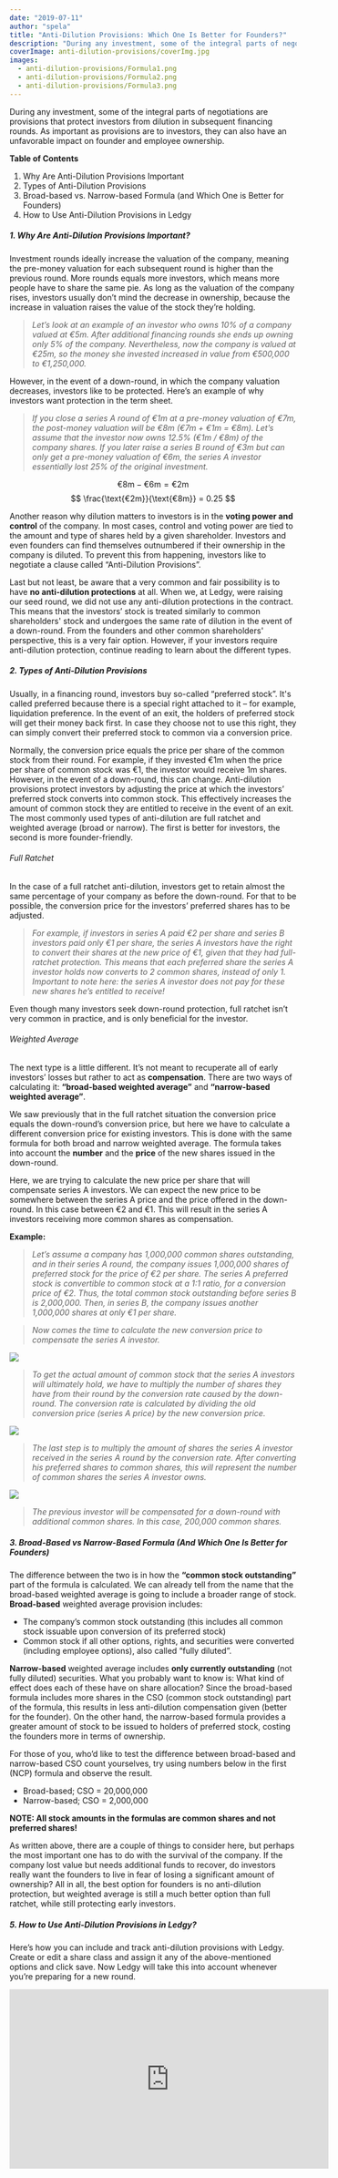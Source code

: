 ```yaml
---
date: "2019-07-11"
author: "spela"
title: "Anti-Dilution Provisions: Which One Is Better for Founders?"
description: "During any investment, some of the integral parts of negotiations are provisions that protect investors from dilution in subsequent financing rounds."
coverImage: anti-dilution-provisions/coverImg.jpg
images:
  - anti-dilution-provisions/Formula1.png
  - anti-dilution-provisions/Formula2.png
  - anti-dilution-provisions/Formula3.png
---
```



During any investment, some of the integral parts of negotiations are provisions that protect investors from dilution in subsequent financing rounds. As important as provisions are to investors, they can also have an unfavorable impact on founder and employee ownership.

**Table of Contents**

1. Why Are Anti-Dilution Provisions Important
2. Types of Anti-Dilution Provisions
3. Broad-based vs. Narrow-based Formula (and Which One is Better for Founders)
4. How to Use Anti-Dilution Provisions in Ledgy


##### 1. Why Are Anti-Dilution Provisions Important?


Investment rounds ideally increase the valuation of the company, meaning the pre-money valuation for each subsequent round is higher than the previous round. More rounds equals more investors, which means more people have to share the same pie. As long as the valuation of the company rises, investors usually don’t mind the decrease in ownership, because the increase in valuation raises the value of the stock they’re holding.




>*Let’s look at an example of an investor who owns 10% of a company valued at €5m. After additional financing rounds she ends up owning only 5% of the company. Nevertheless, now the company is valued at €25m, so the money she invested increased in value from €500,000 to €1,250,000.*


However, in the event of a down-round, in which the company valuation decreases, investors like to be protected. Here’s an example of why investors want protection in the term sheet.


>*If you close a series A round of €1m at a pre-money valuation of €7m, the post-money valuation will be €8m (€7m + €1m = €8m). Let’s assume that the investor now owns 12.5% (€1m / €8m) of the company shares. If you later raise a series B round of €3m but can only get a pre-money valuation of €6m, the series A investor essentially lost 25% of the original investment.*

$$
\text{€8m} - \text{€6m} = \text{€2m}
$$
$$
\frac{\text{€2m}}{\text{€8m}} = 0.25
$$



Another reason why dilution matters to investors is in the **voting power and control** of the company. In most cases, control and voting power are tied to the amount and type of shares held by a given shareholder. Investors and even founders can find themselves outnumbered if their ownership in the company is diluted. To prevent this from happening, investors like to negotiate a clause called “Anti-Dilution Provisions”.

Last but not least, be aware that a very common and fair possibility is to have **no anti-dilution protections** at all. When we, at Ledgy, were raising our seed round, we did not use any anti-dilution protections in the contract. This means that the investors’ stock is treated similarly to common shareholders' stock and undergoes the same rate of dilution in the event of a down-round. From the founders and other common shareholders' perspective, this is a very fair option. However, if your investors require anti-dilution protection, continue reading to learn about the different types.


##### 2. Types of Anti-Dilution Provisions

Usually, in a financing round, investors buy so-called “preferred stock”. It's called preferred because there is a special right attached to it – for example, liquidation preference. In the event of an exit, the holders of preferred stock will get their money back first. In case they choose not to use this right, they can simply convert their preferred stock to common via a conversion price.

Normally, the conversion price equals the price per share of the common stock from their round. For example, if they invested €1m when the price per share of common stock was €1, the investor would receive 1m shares. However, in the event of a down-round, this can change. Anti-dilution provisions protect investors by adjusting the price at which the investors’ preferred stock converts into common stock. This effectively increases the amount of common stock they are entitled to receive in the event of an exit. The most commonly used types of anti-dilution are full ratchet and weighted average (broad or narrow). The first is better for investors, the second is more founder-friendly.



###### Full Ratchet

In the case of a full ratchet anti-dilution, investors get to retain almost the same percentage of your company as before the down-round. For that to be possible, the conversion price for the investors’ preferred shares has to be adjusted.

>*For example, if investors in series A paid €2 per share and series B investors paid only €1 per share, the series A investors have the right to convert their shares at the new price of €1, given that they had full-ratchet protection. This means that each preferred share the series A investor holds now converts to 2 common shares, instead of only 1. Important to note here: the series A investor does not pay for these new shares he’s entitled to receive!*

Even though many investors seek down-round protection, full ratchet isn’t very common in practice, and is only beneficial for the investor.

###### Weighted Average


The next type is a little different. It’s not meant to recuperate all of early investors’ losses but rather to act as **compensation**. There are two ways of calculating it: **“broad-based weighted average”** and **“narrow-based weighted average”**.

We saw previously that in the full ratchet situation the conversion price equals the down-round’s conversion price, but here we have to calculate a different conversion price for existing investors. This is done with the same formula for both broad and narrow weighted average. The formula takes into account the **number** and the **price** of the new shares issued in the down-round.

Here, we are trying to calculate the new price per share that will compensate series A investors. We can expect the new price to be somewhere between the series A price and the price offered in the down-round. In this case between €2 and €1. This will result in the series A investors receiving more common shares as compensation.


**Example:**


>*Let’s assume a company has 1,000,000 common shares outstanding, and in their series A round, the company issues 1,000,000 shares of preferred stock for the price of €2 per share.*
>*The series A preferred stock is convertible to common stock at a 1:1 ratio, for a conversion price of €2. Thus, the total common stock outstanding before series B is 2,000,000.*
>*Then, in series B, the company issues another 1,000,000 shares at only €1 per share.*

>*Now comes the time to calculate the new conversion price to compensate the series A investor.*
<Img src="Formula1.png" size="350" />





>*To get the actual amount of common stock that the series A investors will ultimately hold, we have to multiply the number of shares they have from their round by the conversion rate caused by the down-round. The conversion rate is calculated by dividing the old conversion price (series A price) by the new conversion price.*
<Img src="Formula2.png" size="220" />


>*The last step is to multiply the amount of shares the series A investor received in the series A round by the conversion rate. After converting his preferred shares to common shares, this will represent the  number of common shares the series A investor owns.*
<Img src="Formula3.png" size="300" />




>*The previous investor will be compensated for a down-round with additional common shares. In this case, 200,000 common shares.*


##### 3. Broad-Based vs Narrow-Based Formula (And Which One Is Better for Founders)

The difference between the two is in how the **“common stock outstanding”** part of the formula is calculated. We can already tell from the name that the broad-based weighted average is going to include a broader range of stock. **Broad-based** weighted average provision includes:
- The company’s common stock outstanding (this includes all common stock issuable upon conversion of its preferred stock)
- Common stock if all other options, rights, and securities were converted (including employee options), also called “fully diluted”.

**Narrow-based** weighted average includes **only currently outstanding** (not fully diluted) securities. What you probably want to know is: What kind of effect does each of these have on share allocation? Since the broad-based formula includes more shares in the CSO (common stock outstanding) part of the formula, this results in less anti-dilution compensation given (better for the founder). On the other hand, the narrow-based formula provides a greater amount of stock to be issued to holders of preferred stock, costing the founders more in terms of ownership.


For those of you, who’d like to test the difference between broad-based and narrow-based CSO count yourselves, try using numbers below in the first (NCP) formula and observe the result.
- Broad-based; CSO = 20,000,000
- Narrow-based; CSO = 2,000,000

**NOTE: All stock amounts in the formulas are common shares and not preferred shares!**

As written above, there are a couple of things to consider here, but perhaps the most important one has to do with the survival of the company. If the company lost value but needs additional funds to recover, do investors really want the founders to live in fear of losing a significant amount of ownership? All in all, the best option for founders is no anti-dilution protection, but weighted average is still a much better option than full ratchet, while still protecting early investors.


##### 5. How to Use Anti-Dilution Provisions in Ledgy?

Here’s how you can include and track anti-dilution provisions with Ledgy. Create or edit a share class and assign it any of the above-mentioned options and click save. Now Ledgy will take this into account whenever you’re preparing for a new round.

<div class="text-center mt-5">

<iframe width="560" height="315" src="https://www.youtube.com/embed/SRfLd0_7T2k?rel=0" frameborder="0" class="ml-auto" allow="accelerometer; autoplay; encrypted-media; gyroscope; picture-in-picture" allowfullscreen />

**Try the [demo](https://demo.ledgy.com) and see for yourself!**

</div>

In the coming releases, we’ll even make it possible for you to model your financing rounds and exit with automatic anti-dilution calculation, and you’ll get to see the difference in “payout” based on terms in your term sheet!

**Useful Resources:**

- Woronoff, Michael and Rosen, Jonathan, "Understanding Anti-dilution Provisions in Convertible Securities" 74 Fordham Law Review,129 (2005)
- Colla, Derek.  [“What you need to know about down-round financings”] (https://www.cooleygo.com/down-round-financings/). Cooley Go
- Riggs, Casey. [“Venture Capital Term Sheet Negotiation — Part 7: Anti-dilution Provisions”](https://www.strictlybusinesslawblog.com/2014/03/08/venture-capital-term-sheet-negotiation-part-7-anti-dilution-provisions/), 8 March 2014, Strictly business law blog



